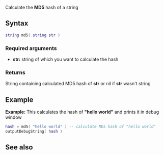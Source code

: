 {{ModuleFunction|hashing}}
Calculate the '''MD5''' hash of a string

==Syntax==
<syntaxhighlight lang="lua">
string md5( string str )
</syntaxhighlight>

===Required arguments===
* '''str:''' string of which you want to calculate the hash

===Returns===
String containing calculated MD5 hash of '''str''' or nil if '''str''' wasn't string

==Example==
'''Example:''' This calculates the hash of '''"hello world"''' and prints it in debug window
<syntaxhighlight lang="lua">
hash = md5( "hello world" ) -- calculate MD5 hash of "hello world"
outputDebugString( hash )
</syntaxhighlight>


==See also==
{{Modules/hashing/functions}}